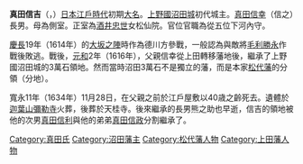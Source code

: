 {{Unreferenced |time=2010-03-17T22:32:46+00:00 }}
{{Infobox officeholder 
| name= 真田信吉
| image= 
| caption=

| order={{link-ja|沼田藩|沼田藩|沼田領}}領主
| term_start=1616年
| term_end=1634年
| predecessor= ''[[真田信之|真田信之]]''
| successor= [[真田熊之助|真田熊之助]]

| birth_date=1595年<br>（[[文祿|文祿]]4年）
| birth_place= 
| death_date={{death date and age|1635|1|16|1595}}<br>（[[寬永|寬永]]11年11月28日）
| death_place= 
| module  = {{日本武士|child=yes
|時代=  [[江戶時代|江戶時代]]前期
|幼名= 
|改名= 
|别名= 
|諡号= 
|神号= 
|戒名= 天桂院殿前河州大守月岫浄珊大居士
|洗禮名= 
|墓所= 群馬縣沼田市材木町甲天桂寺
|朝廷官位= 從五位下、河内守
|幕府職位= 
|主君= 
|藩= 信濃松代藩沼田城主
|氏族= [[真田氏|真田氏]]
|父= [[真田信之|真田信之]]
|母=清音院殿（[[真田信綱|真田信綱]]之女）
|養父= 
|養母=
|兄弟= 信吉、信政、信重 
|姐妹= 
|正室=松仙院（酒井忠世之女）
|側室= 
|子= [[真田熊之助|真田熊之助]]（長男）、[[真田信利|真田信利]]（次男）
|女= 長姬（關長政正室，後為千種有能室）
|養子= 
|養女=
 }} 
}}
'''真田信吉'''（{{jpn|j=真田 信吉|hg=さなだ のぶよし|rm=Sanada Nobuyoshi}}，{{bd|1595年||1635年|1月16日}}）[[日本|日本]][[江戶時代|江戶時代]]初期[[大名_(稱謂)|大名]]。[[上野國|上野國]][[沼田城|沼田城]]初代城主。[[真田信幸|真田信幸]]（信之）長男。母為側室。正室為[[酒井忠世|酒井忠世]]女松仙院。官位官職為從五位下河內守。

[[慶長|慶長]]19年（1614年）的[[大坂之陣|大坂之陣]]時作為德川方參戰，一般認為與敵將[[毛利勝永|毛利勝永]]作戰後敗逃。戰後，[[元和_(日本)|元和]]2年（1616年），父親信幸從上田轉移藩地後，繼承了上野國沼田城的3萬石領地。然而當時沼田3萬石不是獨立的藩，而是本家[[松代藩|松代藩]]的分領（分地）。

寬永11年（1634年）11月28日，在父親之前於江戶屋敷以40歳之齡死去。遺體於[[迦葉山|迦葉山]][[彌勒寺|彌勒寺]]火葬，後葬於天桂寺。後來繼承的長男熊之助也早逝，信吉的領地被他的次男[[真田信利|真田信利]]與他的弟弟[[真田信政|真田信政]]分割繼承了。

{{沼田藩主|真田氏|2代|1616年 - 1634年}}

[[Category:真田氏|Category:真田氏]]
[[Category:沼田藩主|Category:沼田藩主]]
[[Category:松代藩人物|Category:松代藩人物]]
[[Category:上田藩人物|Category:上田藩人物]]